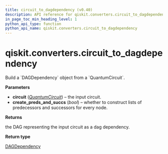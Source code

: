 ```yaml
---
title: circuit_to_dagdependency (v0.40)
description: API reference for qiskit.converters.circuit_to_dagdependency in qiskit v0.40
in_page_toc_min_heading_level: 1
python_api_type: function
python_api_name: qiskit.converters.circuit_to_dagdependency
---
```


<span id="qiskit-converters-circuit-to-dagdependency" />

# qiskit.converters.circuit\_to\_dagdependency

<Function id="qiskit.converters.circuit_to_dagdependency" isDedicatedPage={true} github="https://github.com/qiskit/qiskit/tree/stable/0.23/qiskit/converters/circuit_to_dagdependency.py" signature="circuit_to_dagdependency(circuit, create_preds_and_succs=True)">
  Build a `DAGDependency` object from a `QuantumCircuit`.

  **Parameters**

  *   **circuit** ([*QuantumCircuit*](qiskit.circuit.QuantumCircuit "qiskit.circuit.QuantumCircuit")) – the input circuit.
  *   **create\_preds\_and\_succs** (*bool*) – whether to construct lists of predecessors and successors for every node.

  **Returns**

  the DAG representing the input circuit as a dag dependency.

  **Return type**

  [DAGDependency](qiskit.dagcircuit.DAGDependency "qiskit.dagcircuit.DAGDependency")
</Function>

